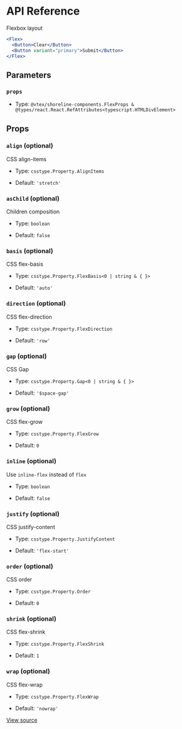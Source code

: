 # API Reference

Flexbox layout

```jsx
<Flex>
  <Button>Clear</Button>
  <Button variant="primary">Submit</Button>
</Flex>
```

## Parameters

### `props`

- Type: `@vtex/shoreline-components.FlexProps & @types/react.React.RefAttributes<typescript.HTMLDivElement>`

## Props

### `align` (optional)

CSS align-items

- Type: `csstype.Property.AlignItems`

- Default: `'stretch'`

### `asChild` (optional)

Children composition

- Type: `boolean`

- Default: `false`

### `basis` (optional)

CSS flex-basis

- Type: `csstype.Property.FlexBasis<0 | string & { }>`

- Default: `'auto'`

### `direction` (optional)

CSS flex-direction

- Type: `csstype.Property.FlexDirection`

- Default: `'row'`

### `gap` (optional)

CSS Gap

- Type: `csstype.Property.Gap<0 | string & { }>`

- Default: `'$space-gap'`

### `grow` (optional)

CSS flex-grow

- Type: `csstype.Property.FlexGrow`

- Default: `0`

### `inline` (optional)

Use `inline-flex` instead of `flex`

- Type: `boolean`

- Default: `false`

### `justify` (optional)

CSS justify-content

- Type: `csstype.Property.JustifyContent`

- Default: `'flex-start'`

### `order` (optional)

CSS order

- Type: `csstype.Property.Order`

- Default: `0`

### `shrink` (optional)

CSS flex-shrink

- Type: `csstype.Property.FlexShrink`

- Default: `1`

### `wrap` (optional)

CSS flex-wrap

- Type: `csstype.Property.FlexWrap`

- Default: `'nowrap'`

[View source](https://github.com/vtex/shoreline/blob/34623377e/packages/components/src/flex/flex.tsx#L15)
